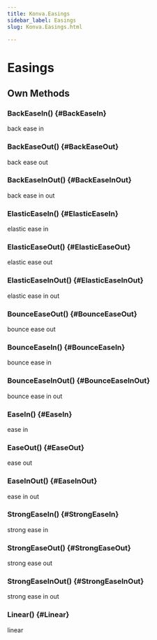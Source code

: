 ```yaml
---
title: Konva.Easings
sidebar_label: Easings
slug: Konva.Easings.html

---
```


# Easings

## Own Methods

### BackEaseIn() {#BackEaseIn}

back ease in

### BackEaseOut() {#BackEaseOut}

back ease out

### BackEaseInOut() {#BackEaseInOut}

back ease in out

### ElasticEaseIn() {#ElasticEaseIn}

elastic ease in

### ElasticEaseOut() {#ElasticEaseOut}

elastic ease out

### ElasticEaseInOut() {#ElasticEaseInOut}

elastic ease in out

### BounceEaseOut() {#BounceEaseOut}

bounce ease out

### BounceEaseIn() {#BounceEaseIn}

bounce ease in

### BounceEaseInOut() {#BounceEaseInOut}

bounce ease in out

### EaseIn() {#EaseIn}

ease in

### EaseOut() {#EaseOut}

ease out

### EaseInOut() {#EaseInOut}

ease in out

### StrongEaseIn() {#StrongEaseIn}

strong ease in

### StrongEaseOut() {#StrongEaseOut}

strong ease out

### StrongEaseInOut() {#StrongEaseInOut}

strong ease in out

### Linear() {#Linear}

linear

